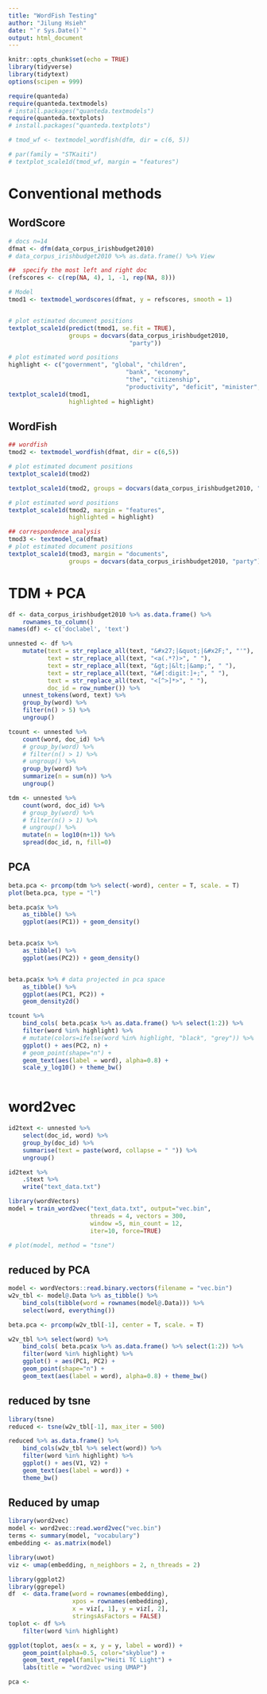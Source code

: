 ```yaml
---
title: "WordFish Testing"
author: "Jilung Hsieh"
date: "`r Sys.Date()`"
output: html_document
---
```


```r
knitr::opts_chunk$set(echo = TRUE)
library(tidyverse)
library(tidytext)
options(scipen = 999)
```

```r
require(quanteda)
require(quanteda.textmodels)
# install.packages("quanteda.textmodels")
require(quanteda.textplots)
# install.packages("quanteda.textplots")

# tmod_wf <- textmodel_wordfish(dfm, dir = c(6, 5))
```

```r
# par(family = "STKaiti")
# textplot_scale1d(tmod_wf, margin = "features")
```

# Conventional methods

## WordScore

```r

# docs n=14
dfmat <- dfm(data_corpus_irishbudget2010)
# data_corpus_irishbudget2010 %>% as.data.frame() %>% View

##  specify the most left and right doc
(refscores <- c(rep(NA, 4), 1, -1, rep(NA, 8)))

# Model
tmod1 <- textmodel_wordscores(dfmat, y = refscores, smooth = 1)


# plot estimated document positions
textplot_scale1d(predict(tmod1, se.fit = TRUE),
                 groups = docvars(data_corpus_irishbudget2010, 
                                  "party"))
```

```r
# plot estimated word positions
highlight <- c("government", "global", "children",
                                 "bank", "economy", 
                                 "the", "citizenship",
                                 "productivity", "deficit", "minister", "have", "our", "budget")
textplot_scale1d(tmod1, 
                 highlighted = highlight)
```

## WordFish

```r
## wordfish
tmod2 <- textmodel_wordfish(dfmat, dir = c(6,5))
```

```r
# plot estimated document positions
textplot_scale1d(tmod2)

textplot_scale1d(tmod2, groups = docvars(data_corpus_irishbudget2010, "party"))
```

```r
# plot estimated word positions
textplot_scale1d(tmod2, margin = "features",
                 highlighted = highlight)

## correspondence analysis
tmod3 <- textmodel_ca(dfmat)
# plot estimated document positions
textplot_scale1d(tmod3, margin = "documents",
                 groups = docvars(data_corpus_irishbudget2010, "party"))
```

# TDM + PCA

```r
df <- data_corpus_irishbudget2010 %>% as.data.frame() %>% 
    rownames_to_column()
names(df) <- c('doclabel', 'text')

unnested <- df %>%
    mutate(text = str_replace_all(text, "&#x27;|&quot;|&#x2F;", "'"),  
           text = str_replace_all(text, "<a(.*?)>", " "),           
           text = str_replace_all(text, "&gt;|&lt;|&amp;", " "),    
           text = str_replace_all(text, "&#[:digit:]+;", " "),      
           text = str_replace_all(text, "<[^>]*>", " "),            
           doc_id = row_number()) %>%
    unnest_tokens(word, text) %>%
    group_by(word) %>%
    filter(n() > 5) %>%
    ungroup()

tcount <- unnested %>%
    count(word, doc_id) %>%
    # group_by(word) %>%
    # filter(n() > 1) %>%
    # ungroup() %>%
    group_by(word) %>%
    summarize(n = sum(n)) %>%
    ungroup()

tdm <- unnested %>%
    count(word, doc_id) %>%
    # group_by(word) %>%
    # filter(n() > 1) %>%
    # ungroup() %>%
    mutate(n = log10(n+1)) %>%
    spread(doc_id, n, fill=0)
```

## PCA

```r
beta.pca <- prcomp(tdm %>% select(-word), center = T, scale. = T)
plot(beta.pca, type = "l")

beta.pca$x %>%
	as_tibble() %>%
	ggplot(aes(PC1)) + geom_density()


beta.pca$x %>%
	as_tibble() %>%
	ggplot(aes(PC2)) + geom_density()


beta.pca$x %>% # data projected in pca space
	as_tibble() %>%
	ggplot(aes(PC1, PC2)) + 
    geom_density2d()
```

```r
tcount %>%
    bind_cols( beta.pca$x %>% as.data.frame() %>% select(1:2)) %>%
    filter(word %in% highlight) %>%
    # mutate(colors=ifelse(word %in% highlight, "black", "grey")) %>% 
    ggplot() + aes(PC2, n) +
    # geom_point(shape="n") + 
    geom_text(aes(label = word), alpha=0.8) +
    scale_y_log10() + theme_bw()
    
```

# word2vec

```r
id2text <- unnested %>% 
    select(doc_id, word) %>%
	group_by(doc_id) %>%
	summarise(text = paste(word, collapse = " ")) %>%
	ungroup()

id2text %>%
    .$text %>%
	write("text_data.txt")

library(wordVectors)
model = train_word2vec("text_data.txt", output="vec.bin",
                       threads = 4, vectors = 300,
                       window =5, min_count = 12,
                       iter=10, force=TRUE)

# plot(model, method = "tsne")
```

## reduced by PCA

```r
model <- wordVectors::read.binary.vectors(filename = "vec.bin")
w2v_tbl <- model@.Data %>% as_tibble() %>%
    bind_cols(tibble(word = rownames(model@.Data))) %>%
    select(word, everything())

beta.pca <- prcomp(w2v_tbl[-1], center = T, scale. = T)

w2v_tbl %>% select(word) %>%
    bind_cols( beta.pca$x %>% as.data.frame() %>% select(1:2)) %>%
    filter(word %in% highlight) %>%
    ggplot() + aes(PC1, PC2) +
    geom_point(shape="n") +
    geom_text(aes(label = word), alpha=0.8) + theme_bw()


```

## reduced by tsne

```r
library(tsne)
reduced <- tsne(w2v_tbl[-1], max_iter = 500)

reduced %>% as.data.frame() %>% 
    bind_cols(w2v_tbl %>% select(word)) %>%
    filter(word %in% highlight) %>%
    ggplot() + aes(V1, V2) +
    geom_text(aes(label = word)) + 
    theme_bw()
```

## Reduced by umap

```r
library(word2vec)
model <- word2vec::read.word2vec("vec.bin")
terms <- summary(model, "vocabulary")
embedding <- as.matrix(model)

library(uwot)
viz <- umap(embedding, n_neighbors = 2, n_threads = 2)

library(ggplot2)
library(ggrepel)
df  <- data.frame(word = rownames(embedding), 
                  xpos = rownames(embedding), 
                  x = viz[, 1], y = viz[, 2], 
                  stringsAsFactors = FALSE)
toplot <- df %>%
    filter(word %in% highlight)
```

```r
ggplot(toplot, aes(x = x, y = y, label = word)) + 
    geom_point(alpha=0.5, color="skyblue") + 
    geom_text_repel(family="Heiti TC Light") + 
    labs(title = "word2vec using UMAP")
```

```r
pca <- 
```

